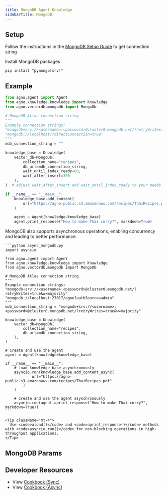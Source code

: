 ```yaml
---
title: MongoDB Agent Knowledge
sidebarTitle: MongoDB
---
```


## Setup

Follow the instructions in the [MongoDB Setup Guide](https://www.mongodb.com/docs/atlas/getting-started/) to get connection string

Install MongoDB packages

```shell
pip install "pymongo[srv]"
```

## Example

```python agent_with_knowledge.py
from agno.agent import Agent
from agno.knowledge.knowledge import Knowledge
from agno.vectordb.mongodb import MongoDb

# MongoDB Atlas connection string
"""
Example connection strings:
"mongodb+srv://<username>:<password>@cluster0.mongodb.net/?retryWrites=true&w=majority"
"mongodb://localhost/?directConnection=true"
"""
mdb_connection_string = ""

knowledge_base = Knowledge(
    vector_db=MongoDb(
        collection_name="recipes",
        db_url=mdb_connection_string,
        wait_until_index_ready=60,
        wait_after_insert=300
    ),
)  # adjust wait_after_insert and wait_until_index_ready to your needs

if __name__ == "__main__":
    knowledge_base.add_content(
        url="https://agno-public.s3.amazonaws.com/recipes/ThaiRecipes.pdf"
    )

    agent = Agent(knowledge=knowledge_base)
    agent.print_response("How to make Thai curry?", markdown=True)
```

<Card title="Async Support ⚡">
  <div className="mt-2">
    <p>
      MongoDB also supports asynchronous operations, enabling concurrency and leading to better performance.
    </p>
    
    ```python async_mongodb.py
    import asyncio

    from agno.agent import Agent
    from agno.knowledge.knowledge import Knowledge
    from agno.vectordb.mongodb import MongoDb

    # MongoDB Atlas connection string
    """
    Example connection strings:
    "mongodb+srv://<username>:<password>@cluster0.mongodb.net/?retryWrites=true&w=majority"
    "mongodb://localhost:27017/agno?authSource=admin"
    """
    mdb_connection_string = "mongodb+srv://<username>:<password>@cluster0.mongodb.net/?retryWrites=true&w=majority"

    knowledge_base = Knowledge(
        vector_db=MongoDb(
            collection_name="recipes",
            db_url=mdb_connection_string,
        ),
    )

    # Create and use the agent
    agent = Agent(knowledge=knowledge_base)

    if __name__ == "__main__":
        # Load knowledge base asynchronously
        asyncio.run(knowledge_base.add_content_async(
                url="https://agno-public.s3.amazonaws.com/recipes/ThaiRecipes.pdf"
            )
        )

        # Create and use the agent asynchronously
        asyncio.run(agent.aprint_response("How to make Thai curry?", markdown=True))
    ```
    
    <Tip className="mt-4">
      Use <code>aload()</code> and <code>aprint_response()</code> methods with <code>asyncio.run()</code> for non-blocking operations in high-throughput applications.
    </Tip>
  </div>
</Card>

## MongoDB Params

<Snippet file="vectordb_mongodb_params.mdx" />

## Developer Resources

- View [Cookbook (Sync)](https://github.com/agno-agi/agno/blob/main/cookbook/knowledge/vector_db/mongo_db/mongo_db.py)
- View [Cookbook (Async)](https://github.com/agno-agi/agno/blob/main/cookbook/knowledge/vector_db/mongo_db/async_mongo_db.py)
